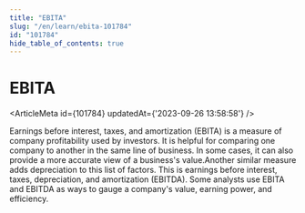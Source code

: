 ```yaml
---
title: "EBITA"
slug: "/en/learn/ebita-101784"
id: "101784"
hide_table_of_contents: true
---
```



# EBITA

<ArticleMeta id={101784} updatedAt={'2023-09-26 13:58:58'} />
<div className='border-solid border-b border-t-0 my-4 border-[var(--ifm-color-gray-300)]' />

Earnings before interest, taxes, and amortization (EBITA) is a measure of company profitability used by investors. It is helpful for comparing one company to another in the same line of business. In some cases, it can also provide a more accurate view of a business's value.Another similar measure adds depreciation to this list of factors. This is earnings before interest, taxes, depreciation, and amortization (EBITDA). Some analysts use EBITA and EBITDA as ways to gauge a company's value, earning power, and efficiency.
